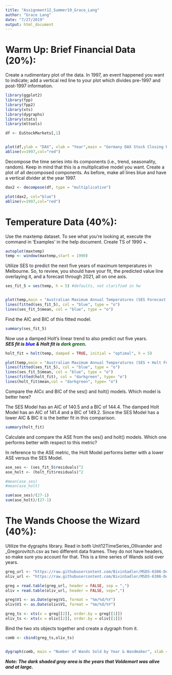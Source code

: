 ```yaml
---
title: "Assignment12_Summer19_Grace_Lang"
author: "Grace Lang"
date: "7/27/2019"
output: html_document
---
```


# Warm Up: Brief Financial Data (20%):    
Create a rudimentary plot of the data. In 1997, an event happened you want to indicate; add a vertical red line to your plot which divides pre-1997 and post-1997 information.
```r
library(ggplot2)
library(fpp)
library(fpp2)
library(xts)
library(dygraphs)
library(stats)
library(mltools)
```    


```r
df <- EuStockMarkets[,1]


plot(df,ylab = "DAX", xlab = "Year",main = "Germany DAX Stock Closing Prices by Year",xlim = c(1991, 1999), col="blue")
abline(v=1997,col="red")

```

Decompose the time series into its components (i.e., trend, seasonality, random).  Keep in mind that this is a multiplicative model you want.  Create a plot of all decomposed components.  As before, make all lines blue and have a vertical divider at the year 1997.
```r
dax2 <- decompose(df, type = "multiplicative")

plot(dax2, col="blue")
abline(v=1997,col="red")
```    

# Temperature Data (40%): 
Use the maxtemp dataset.  To see what you’re looking at, execute the command in ‘Examples’ in the help document. Create TS of 1990 +. 
```r
autoplot(maxtemp)
temp <- window(maxtemp,start = 1990)
```    

Utilize SES to predict the next five years of maximum temperatures in Melbourne.  So, to review, you should have your fit, the predicted value line overlaying it, and a forecast through 2021, all on one axis. 
```r
ses_fit_5 = ses(temp, h = 5) #defaults, not clarified in hw


plot(temp,main = "Australian Maximum Annual Temperatures (SES Forecast)",ylab = "Maximum Temperatures Celsius", xlab = "Year", type = "o", xlim = c(1990, 2021))
lines(fitted(ses_fit_5), col = "blue", type = "o")
lines(ses_fit_5$mean, col = "blue", type = "o")

```     

Find the AIC and BIC of this fitted model.

```r
summary(ses_fit_5)

```    

Now use a damped Holt’s linear trend to also predict out five years.  
   _**SES fit is <span style="color:blue">blue</span> & Holt fit is <span style="color:darkgreen">dark green</span>.**_ 
```r
holt_fit = holt(temp, damped = TRUE, initial = "optimal", h = 5)

plot(temp,main = "Australian Maximum Annual Temperatures (SES + Holt Forecast)",ylab = "Maximum Temperatures Celsius", xlab = "Year", type = "o", xlim = c(1990, 2021))
lines(fitted(ses_fit_5), col = "blue", type = "o")
lines(ses_fit_5$mean, col = "blue", type = "o")
lines(fitted(holt_fit), col = "darkgreen", type= "o")
lines(holt_fit$mean,col = "darkgreen", type= "o")
```   


Compare the AICc and BIC of the ses() and holt() models.  Which model is better here?

The SES Model has an AIC of 140.5 and a BIC of 144.4. The damped Holt Model has an AIC of 141.4 and a BIC of 149.2. Since the SES Model has a lower AIC & BIC it is the better fit in this comparison. 
```r
summary(holt_fit)

```   

Calculate and compare the ASE from the ses() and holt() models.  Which one performs better with respect to this metric?

In reference to the ASE metric, the Holt Model performs better with a lower ASE versus the SES Model. 
```r

ase_ses <- (ses_fit_5$residuals)^2
ase_holt <- (holt_fit$residuals)^2

#mean(ase_ses)
#mean(ase_holt)

sum(ase_ses)/(27-1)
sum(ase_holt)/(27-1)

```   

# The Wands Choose the Wizard (40%):

Utilize the dygraphs library.  Read in both Unit12TimeSeries_Ollivander and _Gregorovitch.csv as two different data frames.  They do not have headers, so make sure you account for that.  This is a time series of Wands sold over years.
```r
greg_url <- "https://raw.githubusercontent.com/BivinSadler/MSDS-6306-Doing-Data-Science/master/Unit%2012/Unit12TimeSeries_Gregorovitch.csv"
oliv_url <- "https://raw.githubusercontent.com/BivinSadler/MSDS-6306-Doing-Data-Science/master/Unit%2012/Unit12TimeSeries_Ollivander.csv"

greg = read.table(greg_url, header = FALSE, sep = ",")
oliv = read.table(oliv_url, header = FALSE, sep=",")

greg$V1 <- as.Date(greg$V1, format = "%m/%d/%Y")
oliv$V1 <- as.Date(oliv$V1, format = "%m/%d/%Y")

greg_ts <- xts(x = greg[[2]], order.by = greg[[1]])
oliv_ts <- xts(x = oliv[[2]], order.by = oliv[[1]])
```    

Bind the two xts objects together and create a dygraph from it.  
```r
comb <- cbind(greg_ts,oliv_ts)


dygraph(comb, main = "Number of Wands Sold by Year & Wandmaker", xlab = "Years in Business", ylab = "Number of Wands Sold")  %>% dyRangeSelector(height = 100) %>% dyRangeSelector(height = 50) %>% dySeries("greg_ts", label = "Gregorovitch") %>% dySeries("oliv_ts", label = "Ollivander") %>% dyOptions(stackedGraph = TRUE, colors = c("orange","purple")) %>% dyShading(from = "1995-01-01",to = "1999-01-01", color = "#b1b5b3") %>% dyHighlight(highlightSeriesOpts = list(strokeWidth = 3))

```    

_**Note: The dark shaded gray area is the years that Voldemort was alive and at large.**_

